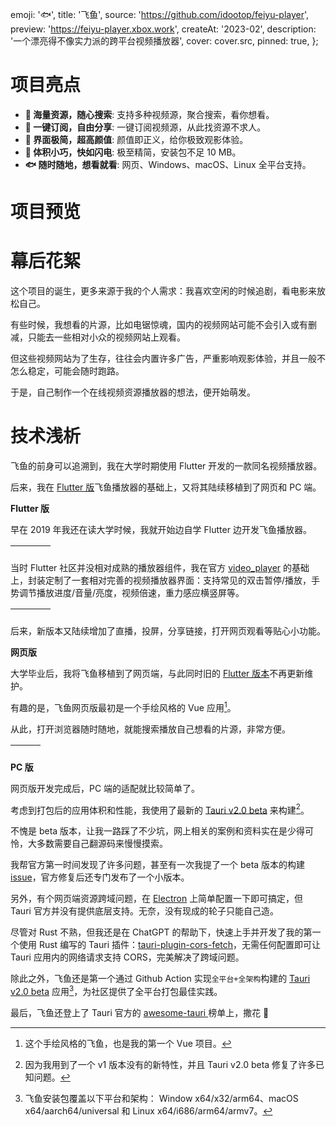 
  emoji: '🐟',
  title: '飞鱼',
  source: 'https://github.com/idootop/feiyu-player',
  preview: 'https://feiyu-player.xbox.work',
  createAt: '2023-02',
  description: '一个漂亮得不像实力派的跨平台视频播放器',
  cover: cover.src,
  pinned: true,
};

# 项目亮点

- **🐳 海量资源，随心搜索**: 支持多种视频源，聚合搜索，看你想看。
- **🦀 一键订阅，自由分享**: 一键订阅视频源，从此找资源不求人。
- **🦋 界面极简，超高颜值**: 颜值即正义，给你极致观影体验。
- **🦄 体积小巧，快如闪电**: 极至精简，安装包不足 10 MB。
- **🐟 随时随地，想看就看**: 网页、Windows、macOS、Linux 全平台支持。

# 项目预览


<BaseImage src={pc.src} alt="首页" />


<BaseImage src={play.src} alt="播放页面" />


<BaseImage src={mobile.src} alt="移动端自适应 + 亮暗色模式" />

# 幕后花絮

这个项目的诞生，更多来源于我的个人需求：我喜欢空闲的时候追剧，看电影来放松自己。

有些时候，我想看的片源，比如电锯惊魂，国内的视频网站可能不会引入或有删减，只能去一些相对小众的视频网站上观看。

但这些视频网站为了生存，往往会内置许多广告，严重影响观影体验，并且一般不怎么稳定，可能会随时跑路。

于是，自己制作一个在线视频资源播放器的想法，便开始萌发。

# 技术浅析

飞鱼的前身可以追溯到，我在大学时期使用 Flutter 开发的一款同名视频播放器。

后来，我在 [Flutter 版](https://github.com/idootop/feiyu_flutter)飞鱼播放器的基础上，又将其陆续移植到了网页和 PC 端。

**Flutter 版**

早在 2019 年我还在读大学时候，我就开始边自学 Flutter 边开发飞鱼播放器。





| <TableImage src={old1.src} /> | <TableImage src={old2.src} /> | <TableImage src={old3.src} /> | <TableImage src={old4.src}/> |
| :---------------------------: | :---------------------------: | :---------------------------: | :--------------------------: |

当时 Flutter 社区并没相对成熟的播放器组件，我在官方 [video_player](https://pub.dev/packages/video_player) 的基础上，封装定制了一套相对完善的视频播放器界面：支持常见的双击暂停/播放，手势调节播放进度/音量/亮度，视频倍速，重力感应横竖屏等。





| <TableImage src={new1.src} /> | <TableImage src={new2.src} /> | <TableImage src={new3.src} /> | <TableImage src={new4.src}/> |
| :---------------------------: | :---------------------------: | :---------------------------: | :--------------------------: |

后来，新版本又陆续增加了直播，投屏，分享链接，打开网页观看等贴心小功能。

**网页版**

大学毕业后，我将飞鱼移植到了网页端，与此同时旧的 [Flutter 版本](https://github.com/idootop/feiyu_flutter)不再更新维护。

有趣的是，飞鱼网页版最初是一个手绘风格的 Vue 应用[^1]。

从此，打开浏览器随时随地，就能搜索播放自己想看的片源，非常方便。




| <TableImage src={home.src} alt='首页'/> | <TableImage src={search.src} alt='搜索结果'/> | <TableImage src={video.src} alt='播放页面'/> |
| :-------------------------------------: | :-------------------------------------------: | :------------------------------------------: |

**PC 版**

网页版开发完成后，PC 端的适配就比较简单了。

考虑到打包后的应用体积和性能，我使用了最新的 [Tauri v2.0 beta](https://v2.tauri.app/) 来构建[^2]。

不愧是 beta 版本，让我一路踩了不少坑，网上相关的案例和资料实在是少得可怜，大多数需要自己翻源码来慢慢摸索。

我帮官方第一时间发现了许多问题，甚至有一次我提了一个 beta 版本的构建 [issue](https://github.com/tauri-apps/wry/issues/1199)，官方修复后还专门发布了一个小版本。

另外，有个网页端资源跨域问题，在 [Electron](https://electronjs.org/) 上简单配置一下即可搞定，但 Tauri 官方并没有提供底层支持。无奈，没有现成的轮子只能自己造。

尽管对 Rust 不熟，但我还是在 ChatGPT 的帮助下，快速上手并开发了我的第一个使用 Rust 编写的 Tauri 插件：[tauri-plugin-cors-fetch](https://crates.io/crates/tauri-plugin-cors-fetch)，无需任何配置即可让 Tauri 应用内的网络请求支持 CORS，完美解决了跨域问题。

除此之外，飞鱼还是第一个通过 Github Action 实现`全平台+全架构`构建的 [Tauri v2.0 beta](https://v2.tauri.app/) 应用[^3]，为社区提供了全平台打包最佳实践。

最后，飞鱼还登上了 Tauri 官方的 [awesome-tauri ](https://github.com/tauri-apps/awesome-tauri#audio--video) 榜单上，撒花 🎉

[^1]: 这个手绘风格的飞鱼，也是我的第一个 Vue 项目。
[^2]: 因为我用到了一个 v1 版本没有的新特性，并且 Tauri v2.0 beta 修复了许多已知问题。
[^3]: 飞鱼安装包覆盖以下平台和架构： Window x64/x32/arm64、macOS x64/aarch64/universal 和 Linux x64/i686/arm64/armv7。
